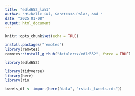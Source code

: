 ```yaml
---
title: "edld652_lab1"
author: "Michelle Cui, Saratessa Palos, and "
date: "2025-01-08"
output: html_document
---
```


```r
knitr::opts_chunk$set(echo = TRUE)
```

```r
install.packages("remotes")
library(remotes)
remotes::install_github("datalorax/edld652", force = TRUE)
```

```r
library(edld652)
```

```r
library(tidyverse)
library(here)
library(rio)
```

```r
tweets_df <- import(here("data", "rstats_tweets.rds"))
```

